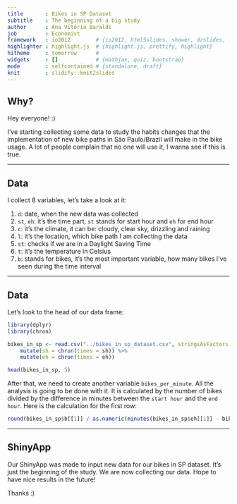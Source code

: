 ```yaml
---
title       : Bikes in SP Dataset
subtitle    : The beginning of a big study
author      : Ana Vitória Baraldi
job         : Economist
framework   : io2012        # {io2012, html5slides, shower, dzslides, ...}
highlighter : highlight.js  # {highlight.js, prettify, highlight}
hitheme     : tomorrow      # 
widgets     : []            # {mathjax, quiz, bootstrap}
mode        : selfcontained # {standalone, draft}
knit        : slidify::knit2slides
---
```


## Why?

Hey everyone! :)

I've starting collecting some data to study the habits changes that the implementation of new bike paths in São Paulo/Brazil will make in the bike usage. 
A lot of people complain that no one will use it, I wanna see if this is true.

---  

## Data
I collect 8 variables, let's take a look at it:

1. `d`: date, when the new data was collected
2. `st`, `eh`: it's the time part, `st` stands for start hour and `eh` for end hour
3. `c`: it's the climate, it can be: cloudy, clear sky, drizzling and raining
4. `l`: it's the location, which bike path I am collecting the data
5. `st`: checks if we are in a Daylight Saving Time
6. `t`: it's the temperature in Celsius
7. `b`: stands for bikes, it's the most important variable, how many bikes I've seen during the time interval

---

## Data
Let's look to the head of our data frame:
```r
library(dplyr)
library(chron)

bikes_in_sp <- read.csv("../bikes_in_sp_dataset.csv", stringsAsFactors = FALSE) %>%
    mutate(sh = chron(times = sh)) %>%
    mutate(eh = chron(times = eh))

head(bikes_in_sp, 5)
```

After that, we need to create another variable `bikes_per_minute`. All the analysis is going to be done with it. It is calculated by the number of bikes divided by the difference in minutes between the `start hour` and the `end hour`. Here is the calculation for the first row:

```r
round(bikes_in_sp$b[[1]] / as.numeric(minutes(bikes_in_sp$eh[[1]] - bikes_in_sp$sh[[1]])), 2)
```

---

## ShinyApp

Our ShinyApp was made to input new data for our bikes in SP dataset.
It's just the beginning of the study. We are now collecting our data.
Hope to have nice results in the future!

Thanks :)


